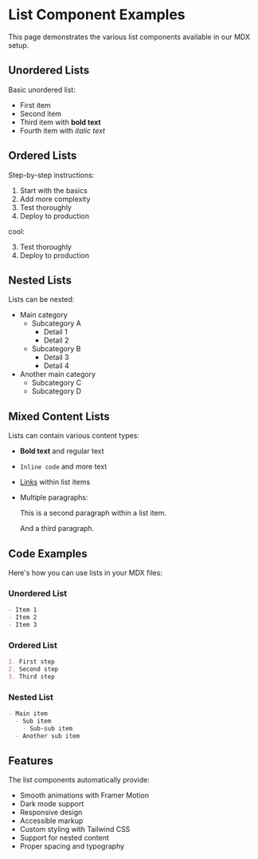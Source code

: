 # List Component Examples

This page demonstrates the various list components available in our MDX setup.

## Unordered Lists

Basic unordered list:

- First item
- Second item
- Third item with **bold text**
- Fourth item with *italic text*

## Ordered Lists

Step-by-step instructions:

1. Start with the basics
2. Add more complexity
3. Test thoroughly
4. Deploy to production

cool:

3. Test thoroughly
4. Deploy to production

## Nested Lists

Lists can be nested:

- Main category
  - Subcategory A
    - Detail 1
    - Detail 2
  - Subcategory B
    - Detail 3
    - Detail 4
- Another main category
  - Subcategory C
  - Subcategory D

## Mixed Content Lists

Lists can contain various content types:

- **Bold text** and regular text
- `Inline code` and more text
- [Links](https://example.com) within list items
- Multiple paragraphs:
  
  This is a second paragraph within a list item.
  
  And a third paragraph.

## Code Examples

Here's how you can use lists in your MDX files:

### Unordered List
```markdown
- Item 1
- Item 2
- Item 3
```

### Ordered List
```markdown
1. First step
2. Second step
3. Third step
```

### Nested List
```markdown
- Main item
  - Sub item
    - Sub-sub item
  - Another sub item
```

## Features

The list components automatically provide:
- Smooth animations with Framer Motion
- Dark mode support
- Responsive design
- Accessible markup
- Custom styling with Tailwind CSS
- Support for nested content
- Proper spacing and typography 